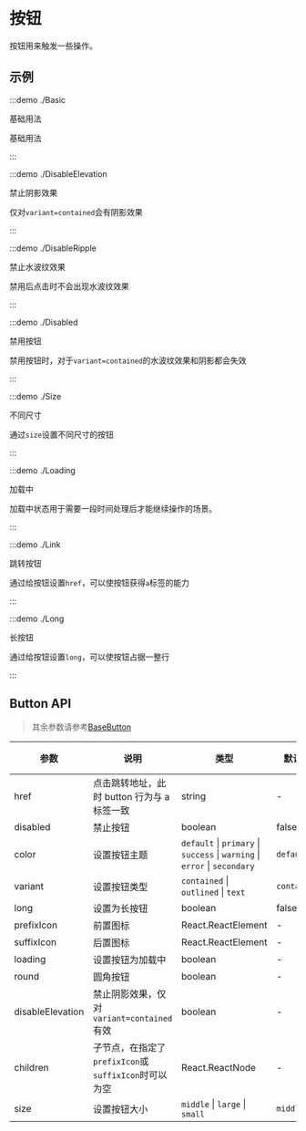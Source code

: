 # 按钮

按钮用来触发一些操作。

## 示例

:::demo ./Basic

基础用法

基础用法

:::

:::demo ./DisableElevation

禁止阴影效果

仅对`variant=contained`会有阴影效果

:::

:::demo ./DisableRipple

禁止水波纹效果

禁用后点击时不会出现水波纹效果

:::

:::demo ./Disabled

禁用按钮

禁用按钮时，对于`variant=contained`的水波纹效果和阴影都会失效

:::

:::demo ./Size

不同尺寸

通过`size`设置不同尺寸的按钮

:::

:::demo ./Loading

加载中

加载中状态用于需要一段时间处理后才能继续操作的场景。

:::

:::demo ./Link

跳转按钮

通过给按钮设置`href`，可以使按钮获得`a`标签的能力

:::

:::demo ./Long

长按钮

通过给按钮设置`long`，可以使按钮占据一整行

:::

## Button API

> 其余参数请参考[BaseButton](/components/BaseButton)

| 参数 | 说明 | 类型 | 默认值 | 是否必填 |
| --- | --- | --- | --- | --- |
| href | 点击跳转地址，此时 button 行为与 a 标签一致 | string | - | false |
| disabled | 禁止按钮 | boolean | false | false |
| color | 设置按钮主题 | `default` \| `primary` \| `success` \| `warning` \| `error` \| `secondary` | `default` | false |
| variant | 设置按钮类型 | `contained` \| `outlined` \| `text` | `contained` | false |
| long | 设置为长按钮 | boolean | false | false |
| prefixIcon | 前置图标 | React.ReactElement | - | false |
| suffixIcon | 后置图标 | React.ReactElement | - | false |
| loading | 设置按钮为加载中 | boolean | - | false |
| round | 圆角按钮 | boolean | - | false |
| disableElevation | 禁止阴影效果，仅对`variant=contained`有效 | boolean | - | false |
| children | 子节点，在指定了`prefixIcon`或`suffixIcon`时可以为空 | React.ReactNode | - | false |
| size | 设置按钮大小 | `middle` \| `large` \| `small` | `middle` | false |
